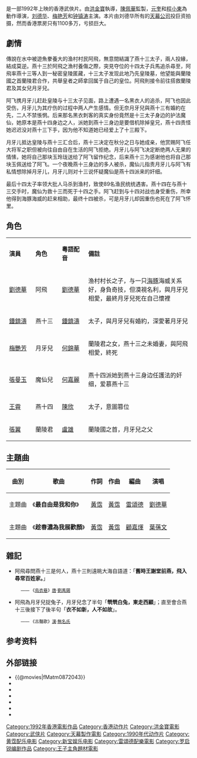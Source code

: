 {{电影信息框
| name = 戰神傳說
| original_name = ''{{lang|en|The Moon Warriors}}''
| image = The Moon Warriors.jpg
| caption = 
| director = [[洪金寶|洪金寶]]
| producer_2 = 陳惠中
| producer = [[陳佩華|陳佩華]]
| writer = [[羅啟銳|羅啟銳]]
| narrator = 
| production_supervisor = 
| starring = [[劉德華|劉德華]]<br>[[梅艷芳|梅艷芳]]<br>[[鍾鎮濤|鍾鎮濤]]<br>[[張曼玉|張曼玉]]
| music = [[雷頌德|雷頌德]]<br>[[黃霑|黃霑]]<br>[[周錦祥|周錦祥]]
| cinematography = [[黃岳泰|黃岳泰]]<br>[[張文寶|張文寶]]<br>[[談智偉|談智偉]]
| editing = 金馬
| maintheme = 〈最自由是我和你〉／[[劉德華|劉德華]]<br>〈趁春濃為我展歡顏〉／[[葉倩文|葉倩文]]
| studio = [[天幕製作|天幕製作有限公司]]
| distributor = 新寶娛樂有限公司 (香港)
| released = {{flagicon|HKG|variant=1959}}　{{film date|1992|12|19}}
| sec-title = 戰神
| rate = 
| runtime = 86 分鐘
| country = {{英屬香港電影}}
| language = 粵語
| imdb_id = tt0108650
| amg_id = 
| budget = 
| gross = 香港：$11,159,986港幣<ref>{{Cite web|title=戰神傳說 (1992)|url=http://hkmdb.com/db/movies/view.mhtml?id=7605&display_set=big5|accessdate=2020-07-03|work=hkmdb.com|archive-date=2019-08-10|archive-url=https://web.archive.org/web/20190810145051/http://hkmdb.com/db/movies/view.mhtml?id=7605&display_set=big5|dead-url=no}}</ref><br>台北：$20,654,720新台幣
| preceded_by = 
| followed_by = 
| cn_name = 
| hk_name = 
| tw_name = 
}}

{{engname|《戰神傳說》|''The Moon Warriors''}}是一部1992年上映的香港武俠片。由[[洪金寶|洪金寶]]執導，[[陳佩華|陳佩華]]監製，[[元奎|元奎]]和[[程小東|程小東]]為動作導演，[[刘德华|刘德华]]、[[梅艳芳|梅艳芳]]和[[钟镇涛|钟镇涛]]主演。本片由刘德华所有的[[天幕製作|天幕公司]]投巨资拍摄，然而香港票房只有1100多万，亏损巨大。

== 劇情 ==
傳說在水中被遊魚豢養大的渔村村民阿飛，無意間結識了燕十三太子，兩人投緣，結成莫逆。燕十三於阿飛之漁村養傷之際，突見夺位的十四太子兵馬追杀尋至，阿飛率燕十三等人到一秘密皇陵匿藏，十三太子发现此地乃先皇陵墓，他望能與蘭陵國之首蘭陵君合作，共舉皇者之師拿回属于自己的皇位。阿飛則接令前往搭救蘭陵君及其女兒月牙兒。

阿飞携月牙儿赶赴皇陵与十三太子见面，路上遭遇一名黑衣人的追杀，阿飞也因此受伤，月牙儿为其疗伤的过程中两人产生感情。但无奈月牙兒與燕十三有婚約在先，二人不禁悵惘。后来那名黑衣刺客的真实身份竟然是十三太子身边的护法魔仙，她原本是燕十四身边之人，派她到燕十三身边是要借机除掉皇兄，燕十四责怪她迟迟没对燕十三下手，因为他不知道她已经爱上了十三殿下。

月牙儿抵达皇陵与燕十三汇合后，燕十三决定在秋分之日与她成亲，他赏赐阿飞任大将军之职但被向往自由自在生活的阿飞拒绝。月牙儿与阿飞决定断绝两人无果的情愫，她将自己那块玉玲珑送给了阿飞留作纪念，后来燕十三为感谢他也将自己那块玉佩送给了阿飞。一个夜晚燕十三身边的多人被杀，魔仙儿指责月牙儿与阿飞有私情想除掉月牙儿，月牙儿则对十三说怀疑魔仙是燕十四派来的奸细。

最后十四太子率领大批人马杀到渔村，致使89名渔民统统遇害。燕十四在与燕十三交手时，魔仙为救十三而死于十四之手。阿飞赶到与十四对战也身受重伤，所幸他得到海豚海威的赶来相助，最终十四被杀，可是月牙儿却因重伤也死在了阿飞怀里。

== 角色 ==
{|class="wikitable" width="57%"
|- style="background:cornflowerblue; color:white" align=center
|style="width:1%"|'''演員'''||style="width:1%"|'''角色'''|| style="width:1%"|'''粵語配音'''||style="width:6%"|'''備註'''
|-
|[[劉德華|劉德華]]||阿飛|| [[劉德華|劉德華]]  || 渔村村长之子，与一只[[海豚|海豚]]海威关系好，身負奇技，但漠視名利，與月牙兒相愛，最終月牙兒死在自己懷裡
|-
|[[鍾鎮濤|鍾鎮濤]]||燕十三|| [[鍾鎮濤|鍾鎮濤]]  || 太子，與月牙兒有婚約，深愛著月牙兒
|-
|[[梅艷芳|梅艷芳]]||月牙兒|| [[何錦華|何錦華]]  || 蘭陵君之女，燕十三之未婚妻，與阿飛相愛，終死
|-
|[[張曼玉|張曼玉]]||魔仙兒||  [[何嘉麗_(歌手)|何嘉麗]]  || 燕十四派她到燕十三身边任護法的奸细，爱慕燕十三
|-
|[[王霄_(演員)|王霄]]||燕十四|| [[陳欣_(配音員)|陳欣]]|| 太子，意圖篡位
|-
|[[張翼_(香港演員)|張翼]]||蘭陵君|| [[盧雄|盧雄]] || 蘭陵國之首，月牙兒之父
|}

== 主題曲 ==
{| class="wikitable"
|-
! 曲別 !! 歌曲 !! 作詞 !! 作曲 !! 編曲 !! 演唱 
|-
|主題曲||《'''最自由是我和你'''》||[[黃霑|黃霑]]||[[黃霑|黃霑]]||[[雷頌德|雷頌德]]||[[劉德華|劉德華]]
|-
|主題曲||《'''趁春濃為我展歡顏'''》||[[黃霑|黃霑]]||[[黃霑|黃霑]]||[[顧嘉煇|顧嘉煇]]||[[葉蒨文|葉蒨文]]
|}

== 雜記 ==
* 阿飛尋問燕十三是何人，燕十三則遠眺大海自語道：「'''舊時王謝堂前燕，飛入尋常百姓家。'''」
: <small>—— 《[[烏衣巷|烏衣巷]]》[[唐朝|唐]]·[[劉禹錫|劉禹錫]]</small>
* 阿飛為月牙兒捉兔子，月牙兒念了半句「'''煢煢白兔，東走西顧'''」；直至會合燕十三後接下了後半句「'''衣不如新，人不如故'''」。
:<small>—— 《古豔歌》[[汉朝|漢]]·[[無名氏|無名氏]]</small>

==参考资料==
{{reflist}}

== 外部链接 ==
*{{@movies|fMatm0872043}}
*{{hkmdb title|7605}}
*{{douban}}
*{{Mtime|17378}}
*{{Amg movie|148552}}
*{{rotten-tomatoes|moon_warriors}}
*{{imdb title|0108650}}

{{洪金寶}}
{{刘德华}}
{{梅艷芳}}
{{DEFAULTSORT:zhan shen}}
[[Category:1992年香港電影作品|Category:1992年香港電影作品]]
[[Category:香港动作片|Category:香港动作片]]
[[Category:洪金寶電影|Category:洪金寶電影]]
[[Category:武侠片|Category:武侠片]]
[[Category:天幕製作電影|Category:天幕製作電影]]
[[Category:1990年代动作片|Category:1990年代动作片]]
[[Category:黄霑配乐电影|Category:黄霑配乐电影]]
[[Category:新宝娱乐电影|Category:新宝娱乐电影]]
[[Category:雷頌德配樂電影|Category:雷頌德配樂電影]]
[[Category:罗启锐编剧作品|Category:罗启锐编剧作品]]
[[Category:王子主角題材電影|Category:王子主角題材電影]]